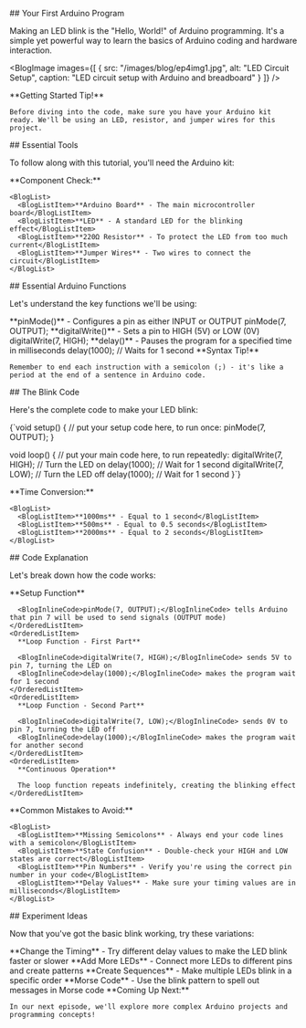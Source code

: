 

<BlogHeader 
  title={metadata.title}
  description={metadata.description}
  date={metadata.date}
  author={metadata.author}
  tags={metadata.tags}
/>

<BlogVideo 
  videoId="ilQRdSuBDZs" 
  title="Arduino Basics: Make an LED Blink with Code"
/>

<BlogSection>
  ## Your First Arduino Program

  Making an LED blink is the "Hello, World!" of Arduino programming. It's a simple yet powerful way to learn the basics of Arduino coding and hardware interaction.

  <BlogImage 
    images={[
      {
        src: "/images/blog/ep4img1.jpg",
        alt: "LED Circuit Setup",
        caption: "LED circuit setup with Arduino and breadboard"
      }
    ]}
  />

  <BlogCallout type="tip">
    **Getting Started Tip!**
    
    Before diving into the code, make sure you have your Arduino kit ready. We'll be using an LED, resistor, and jumper wires for this project.
  </BlogCallout>
</BlogSection>

<BlogSection accent>
  ## Essential Tools

  To follow along with this tutorial, you'll need the Arduino kit:

  <BlogKitSection 
    link="https://amzn.to/3Yv56Jg"
    title="Get Your Arduino Kit"
    description="This kit includes everything you need for the LED blinking project and many more exciting Arduino experiments."
    image="/images/kit.jpg"
  />

  <BlogCallout type="important">
    **Component Check:**
    
    <BlogList>
      <BlogListItem>**Arduino Board** - The main microcontroller board</BlogListItem>
      <BlogListItem>**LED** - A standard LED for the blinking effect</BlogListItem>
      <BlogListItem>**220Ω Resistor** - To protect the LED from too much current</BlogListItem>
      <BlogListItem>**Jumper Wires** - Two wires to connect the circuit</BlogListItem>
    </BlogList>
  </BlogCallout>
</BlogSection>

<BlogSection>
  ## Essential Arduino Functions

  Let's understand the key functions we'll be using:

  <BlogList>
    <BlogListItem>
      **pinMode()** - Configures a pin as either INPUT or OUTPUT
      <BlogInlineCode>pinMode(7, OUTPUT);</BlogInlineCode>
    </BlogListItem>
    <BlogListItem>
      **digitalWrite()** - Sets a pin to HIGH (5V) or LOW (0V)
      <BlogInlineCode>digitalWrite(7, HIGH);</BlogInlineCode>
    </BlogListItem>
    <BlogListItem>
      **delay()** - Pauses the program for a specified time in milliseconds
      <BlogInlineCode>delay(1000); // Waits for 1 second</BlogInlineCode>
    </BlogListItem>
  </BlogList>

  <BlogCallout type="note">
    **Syntax Tip!**
    
    Remember to end each instruction with a semicolon (;) - it's like a period at the end of a sentence in Arduino code.
  </BlogCallout>
</BlogSection>

<BlogSection accent>
  ## The Blink Code

  Here's the complete code to make your LED blink:

  <BlogCode filename="LEDBlink.ino" language="cpp">
{`void setup() {
  // put your setup code here, to run once:
  pinMode(7, OUTPUT);
}

void loop() {
  // put your main code here, to run repeatedly:
  digitalWrite(7, HIGH);  // Turn the LED on
  delay(1000);           // Wait for 1 second
  digitalWrite(7, LOW);   // Turn the LED off
  delay(1000);           // Wait for 1 second
}`}
  </BlogCode>

  <BlogCallout type="tip">
    **Time Conversion:**
    
    <BlogList>
      <BlogListItem>**1000ms** - Equal to 1 second</BlogListItem>
      <BlogListItem>**500ms** - Equal to 0.5 seconds</BlogListItem>
      <BlogListItem>**2000ms** - Equal to 2 seconds</BlogListItem>
    </BlogList>
  </BlogCallout>
</BlogSection>

<BlogSection>
  ## Code Explanation

  Let's break down how the code works:

  <OrderedList>
    <OrderedListItem>
      **Setup Function**
      
      <BlogInlineCode>pinMode(7, OUTPUT);</BlogInlineCode> tells Arduino that pin 7 will be used to send signals (OUTPUT mode)
    </OrderedListItem>
    <OrderedListItem>
      **Loop Function - First Part**
      
      <BlogInlineCode>digitalWrite(7, HIGH);</BlogInlineCode> sends 5V to pin 7, turning the LED on
      <BlogInlineCode>delay(1000);</BlogInlineCode> makes the program wait for 1 second
    </OrderedListItem>
    <OrderedListItem>
      **Loop Function - Second Part**
      
      <BlogInlineCode>digitalWrite(7, LOW);</BlogInlineCode> sends 0V to pin 7, turning the LED off
      <BlogInlineCode>delay(1000);</BlogInlineCode> makes the program wait for another second
    </OrderedListItem>
    <OrderedListItem>
      **Continuous Operation**
      
      The loop function repeats indefinitely, creating the blinking effect
    </OrderedListItem>
  </OrderedList>

  <BlogCallout type="warning">
    **Common Mistakes to Avoid:**
    
    <BlogList>
      <BlogListItem>**Missing Semicolons** - Always end your code lines with a semicolon</BlogListItem>
      <BlogListItem>**State Confusion** - Double-check your HIGH and LOW states are correct</BlogListItem>
      <BlogListItem>**Pin Numbers** - Verify you're using the correct pin number in your code</BlogListItem>
      <BlogListItem>**Delay Values** - Make sure your timing values are in milliseconds</BlogListItem>
    </BlogList>
  </BlogCallout>
</BlogSection>

<BlogSection accent>
  ## Experiment Ideas

  Now that you've got the basic blink working, try these variations:

  <BlogList>
    <BlogListItem>**Change the Timing** - Try different delay values to make the LED blink faster or slower</BlogListItem>
    <BlogListItem>**Add More LEDs** - Connect more LEDs to different pins and create patterns</BlogListItem>
    <BlogListItem>**Create Sequences** - Make multiple LEDs blink in a specific order</BlogListItem>
    <BlogListItem>**Morse Code** - Use the blink pattern to spell out messages in Morse code</BlogListItem>
  </BlogList>

  <BlogCallout type="note">
    **Coming Up Next:**
    
    In our next episode, we'll explore more complex Arduino projects and programming concepts!
  </BlogCallout>
</BlogSection>